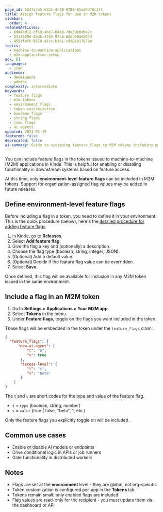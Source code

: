 ```yaml
---
page_id: 524fa2a5-62b1-4c78-8786-b5aa9d7dc1ff
title: Assign feature flags for use in M2M tokens
sidebar:
  order: 4
relatedArticles:
  - 6d443d12-cf58-4be7-84a8-7de30c0eba2c
  - 5313529d-2bd6-4340-97ca-62db60de2674
  - 455ff4f0-5679-45cc-b3a1-c5801917670e
topics:
  - machine-to-machine-applications
  - m2m-application-setup
sdk: []
languages:
  - json
audience:
  - developers
  - admins
complexity: intermediate
keywords:
  - feature flags
  - m2m tokens
  - environment flags
  - token customization
  - boolean flags
  - string flags
  - json flags
  - ai agents
updated: 2024-01-15
featured: false
deprecated: false
ai-summary: Guide to assigning feature flags to M2M tokens including environment-level flag definition, token customization, and common use cases for conditional functionality.
---
```


You can include feature flags in the tokens issued to machine-to-machine (M2M) applications in Kinde. This is helpful for enabling or disabling functionality in downstream systems based on feature access.

<Aside>

At this time, only **environment-level feature flags** can be included in M2M tokens. Support for organization-assigned flag values may be added in future releases.

</Aside>

## Define environment-level feature flags

Before including a flag in a token, you need to define it in your environment. This is the quick procedure (below), here's the [detailed procedure for adding feature flags](/releases/feature-flags/add-feature-flag/). 

1. In Kinde, go to **Releases**.
2. Select **Add feature flag**.
3. Give the flag a key and (optionally) a description.
4. Choose the flag type (boolean, string, integer, JSON).
5. (Optional) Add a default value.
6. (Optional) Decide if the feature flag value can be overridden.
7. Select **Save**.

Once defined, this flag will be available for inclusion in any M2M token issued in the same environment.

## Include a flag in an M2M token

1. Go to **Settings > Applications > Your M2M app**.
2. Select **Tokens** in the menu.
3. Under **Feature flags**, toggle on the flags you want included in the token.

These flags will be embedded in the token under the `feature_flags` claim:

```json
{
  "feature_flags": {
      "new-ai-agent": {
          "t": "b",
          "v": true
       },
  	   "access-level": {
          "t": "s",
          "v": "beta"
       }
    }
}
```
The `t` and `v` are short codes for the type and value of the feature flag.

- `t` = `type` (boolean, string, number)
- `v` = `value` (true | false, "beta", 1, etc.)

Only the feature flags you explicitly toggle on will be included.

## Common use cases

- Enable or disable AI models or endpoints
- Drive conditional logic in APIs or job runners
- Gate functionality in distributed workers

## Notes

- Flags are set at the **environment** level - they are global, not org-specific
- Token customization is configured per-app in the **Tokens** tab
- Tokens remain small: only enabled flags are included
- Flag values are read-only for the recipient - you must update them via the dashboard or API
